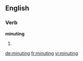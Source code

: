 
==English==

===Verb===
'''minuting'''

# {{present participle of|minute}}

[[de:minuting]]
[[fr:minuting]]
[[vi:minuting]]